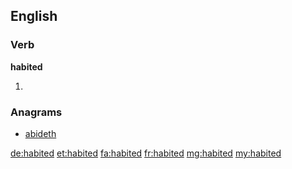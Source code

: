 ==English==

===Verb===
'''habited'''

# {{past of|habit}}

===Anagrams===
* [[abideth#English|abideth]]

[[de:habited]]
[[et:habited]]
[[fa:habited]]
[[fr:habited]]
[[mg:habited]]
[[my:habited]]